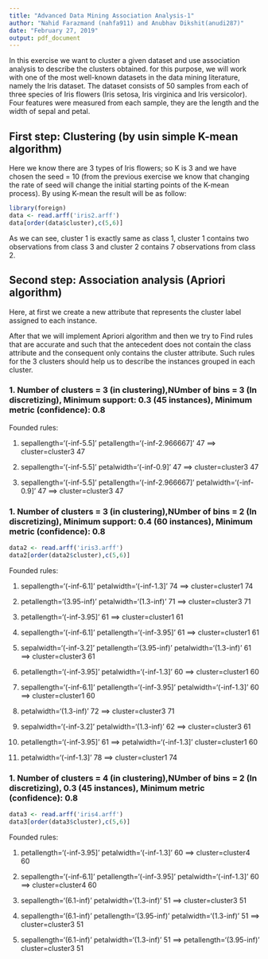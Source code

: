 ```yaml
---
title: "Advanced Data Mining Association Analysis-1"
author: "Nahid Farazmand (nahfa911) and Anubhav Dikshit(anudi287)"
date: "February 27, 2019"
output: pdf_document
---
```

In this exercise we want to cluster a given dataset and use association analysis to describe the clusters obtained. for this purpose, we will work with one of the most well-known datasets in the data mining literature, namely the Iris dataset. The dataset consists of 50 samples from each of three species of Iris flowers (Iris setosa, Iris virginica and Iris versicolor). Four features were measured from each sample, they are the length and the width of sepal and petal.

## First step: Clustering (by usin simple K-mean algorithm)
Here we know there are 3 types of Iris flowers; so K is 3 and we have chosen the seed = 10 (from the previous exercise we know that changing the rate of seed will change the initial starting points of the K-mean process). By using K-mean the result will be as follow:

```r
library(foreign)
data <- read.arff('iris2.arff')
data[order(data$cluster),c(5,6)]
``` 

\includegraphics[]{1-1.Kmeans.PNG}

\includegraphics[]{1-3.Kmeans-clustersvsclass.PNG}

As we can see, cluster 1 is exactly same as class 1, cluster 1 contains two observations from class 3 and cluster 2 contains 7 observations from class 2.

## Second step: Association analysis (Apriori algorithm)
Here, at first we create a new attribute that represents the cluster label assigned to each instance.

After that we will implement Apriori algorithm and then we try to Find rules that are accurate and such that the antecedent does not contain the class attribute and the consequent only contains the cluster attribute. Such rules for the 3 clusters should help us to describe the instances grouped in each cluster.

### 1. Number of clusters = 3 (in clustering),NUmber of bins = 3 (In discretizing), Minimum support: 0.3 (45 instances), Minimum metric (confidence): 0.8
Founded rules:

1. sepallength='(-inf-5.5]' petallength='(-inf-2.966667]' 47 ==> cluster=cluster3 47  

2. sepallength='(-inf-5.5]' petalwidth='(-inf-0.9]' 47 ==> cluster=cluster3 47 

3. sepallength='(-inf-5.5]' petallength='(-inf-2.966667]' petalwidth='(-inf-0.9]' 47 ==> cluster=cluster3 47 

### 1. Number of clusters = 3 (in clustering),NUmber of bins = 2 (In discretizing), Minimum support: 0.4 (60 instances), Minimum metric (confidence): 0.8

```r
data2 <- read.arff('iris3.arff')
data2[order(data2$cluster),c(5,6)]
```

\includegraphics[]{2.1.Kmeans-clustersvsclass.PNG}

Founded rules:

1. sepallength='(-inf-6.1]' petalwidth='(-inf-1.3]' 74 ==> cluster=cluster1 74  

2. petallength='(3.95-inf)' petalwidth='(1.3-inf)' 71 ==> cluster=cluster3 71 

3. petallength='(-inf-3.95]' 61 ==> cluster=cluster1 61  

4. sepallength='(-inf-6.1]' petallength='(-inf-3.95]' 61 ==> cluster=cluster1 61  

5. sepalwidth='(-inf-3.2]' petallength='(3.95-inf)' petalwidth='(1.3-inf)' 61 ==> cluster=cluster3 61 

6. petallength='(-inf-3.95]' petalwidth='(-inf-1.3]' 60 ==> cluster=cluster1 60 

7. sepallength='(-inf-6.1]' petallength='(-inf-3.95]' petalwidth='(-inf-1.3]' 60 ==> cluster=cluster1 60  

8. petalwidth='(1.3-inf)' 72 ==> cluster=cluster3 71  

9. sepalwidth='(-inf-3.2]' petalwidth='(1.3-inf)' 62 ==> cluster=cluster3 61

10. petallength='(-inf-3.95]' 61 ==> petalwidth='(-inf-1.3]' cluster=cluster1 60   

11. petalwidth='(-inf-1.3]' 78 ==> cluster=cluster1 74  

### 1. Number of clusters = 4 (in clustering),NUmber of bins = 2 (In discretizing), 0.3 (45 instances), Minimum metric (confidence): 0.8
```r
data3 <- read.arff('iris4.arff')
data3[order(data3$cluster),c(5,6)]
```

\includegraphics[]{3.1.Kmeans-clustersvsclass.PNG}

Founded rules:

1. petallength='(-inf-3.95]' petalwidth='(-inf-1.3]' 60 ==> cluster=cluster4 60  

2. sepallength='(-inf-6.1]' petallength='(-inf-3.95]' petalwidth='(-inf-1.3]' 60 ==> cluster=cluster4 60  

3. sepallength='(6.1-inf)' petalwidth='(1.3-inf)' 51 ==> cluster=cluster3 51  

4. sepallength='(6.1-inf)' petallength='(3.95-inf)' petalwidth='(1.3-inf)' 51 ==> cluster=cluster3 51  

5. sepallength='(6.1-inf)' petalwidth='(1.3-inf)' 51 ==> petallength='(3.95-inf)' cluster=cluster3 51  


